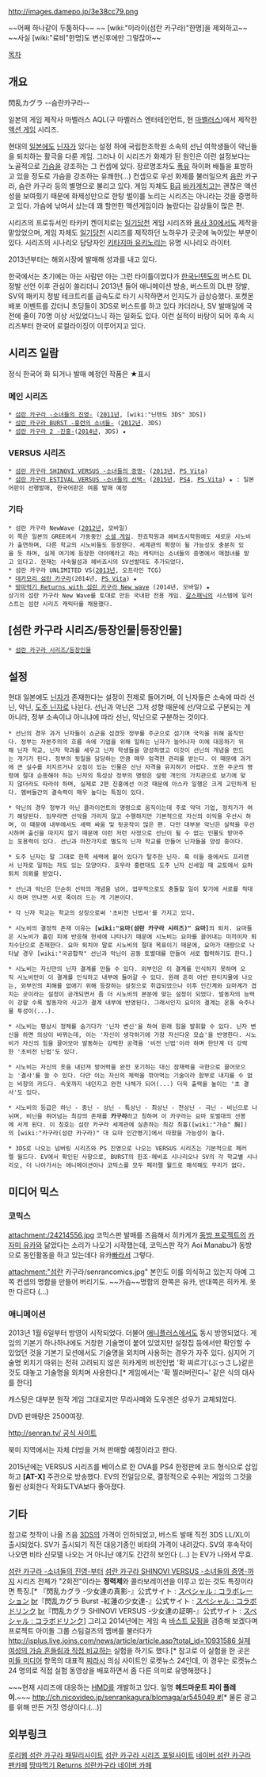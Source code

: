 http://images.damepo.jp/3e38cc79.png

~~어째 하나같이 두툼하다~~ ~~ [wiki:"미라이(섬란 카구라)"한명]을 제외하고~~ ~~사실 [wiki:"료비"한명]도 변신후에만 그렇잖아~~

[[목차]]
== 개요 ==
閃乱カグラ --슴란카구라--

일본의 게임 제작사 마벨러스 AQL(구 마벨러스 엔터테인먼트, 현 [[마벨러스(회사)|마벨러스]])에서 제작한 [[액션 게임]] 시리즈.

현대의 [[일본]]에도 [[닌자]]가 있다는 설정 하에 국립한조학원 소속의 선닌 여학생들이 악닌들을 퇴치하는 활극을 다룬 게임. 그러나 이 시리즈가 화제가 된 원인은 이런 설정보다는 노골적으로 [[가슴]]을 강조하는 그 컨셉에 있다. 장르명조차도 [[폭유]] 하이퍼 배틀을 표방하고 있을 정도로 가슴을 강조하는 유쾌한(…) 컨셉으로 우선 화제를 불러일으켜 [[음란]] 카구라, 슴란 카구라 등의 별명으로 불리고 있다. 게임 자체도 [[B급]] [[바카게]]치고는 괜찮은 액션성을 보여줬기 때문에 화제성만으로 한탕 벌이를 노리는 시리즈는 아니라는 것을 증명하고 있다. 가슴에 낚여서 샀는데 꽤 할만한 액션게임이라 놀랐다는 감상들이 많은 편.

시리즈의 프로듀서인 타카키 켄이치로는 [[일기당천]] 게임 시리즈와 [[용사 30]]에서도 제작을 맡았었으며, 게임 자체도 [[일기당천]] 시리즈를 제작하던 노하우가 곳곳에 녹아있는 부분이 있다. 시리즈의 시나리오 담당자인 [[키타지마 유키노리]]는 유명 시나리오 라이터.

2013년부터는 해외시장에 발매해 성과를 내고 있다.

한국에서는 초기에는 아는 사람만 아는 그런 타이틀이었다가 [[한국닌텐도]]의 버스트 DL정발 선언 이후 관심이 쏠리더니 2013년 들어 애니메이션 방송, 버스트의 DL판 정발, SV의 패키지 정발 테크트리를 급속도로 타기 시작하면서 인지도가 급상승했다. 포켓몬 배포 이벤트를 갔더니 초딩들이 3DS로 버스트를 하고 있다 카더라나, SV 발매일에 국전에 줄이 70명 이상 서있었다느니 하는 일화도 있다. 이런 실적이 바탕이 되어 후속 시리즈부터 한국어 로컬라이징이 이루어지고 있다.

== 시리즈 일람 ==
정식 한국어 화 되거나 발매 예정인 작품은 ★표시

=== 메인 시리즈 ===
 * [[섬란 카구라 -소녀들의 진영-]] ([[2011년]], [wiki:"닌텐도 3DS" 3DS])
 * [[섬란 카구라 BURST -홍련의 소녀들-]] ([[2012년]], 3DS)
 * [[섬란 카구라 2 -진홍-]]([[2014년]], 3DS) ★

=== VERSUS 시리즈 ===
 * [[섬란 카구라 SHINOVI VERSUS -소녀들의 증명-]] ([[2013년]], [[PS Vita]])
 * [[섬란 카구라 ESTIVAL VERSUS -소녀들의 선택-]] ([[2015년]], [[PS4]], [[PS Vita]]) ★ : 일본어판이 선행발매, 한국어판은 여름 발매 예정
=== 기타 ===
 * 섬란 카구라 NewWave ([[2012년]], 모바일)
 이 쪽은 일본의 GREE에서 가동중인 [[소셜 게임]]. 한죠학원과 헤비죠시학원에도 새로운 시노비가 출연하며, 다른 학교의 시노비들도 등장한다. 세계관의 확장이 될 가능성도 충분히 있을 듯 하며, 실제 여기에 등장한 아야메라고 하는 캐릭터는 소녀들의 증명에서 매점녀를 맡고 있다고. 현재는 사숙월섬과 헤비죠시의 SV선발대도 추가되었다.
 * 섬란 카구라 UNLIMITED VS([[2013년]], 오프라인 TCG)
 * [[데카모리 섬란 카구라]](2014년, [[PS Vita]]) ★
 * [[땅따먹기 Returns with 섬란 카구라 New wave]] (2014년, 모바일) ★
 상기의 섬란 카구라 New Wave를 토대로 만든 국내판 전용 게임. [[갈스패닉]]의 시스템에 일러스트는 섬란 시리즈 캐릭터를 채용했다. 

== [섬란 카구라 시리즈/등장인물|등장인물] ==
 * [[섬란 카구라 시리즈/등장인물]]

== 설정 ==
현대 일본에도 [[닌자]]가 존재한다는 설정이 전제로 들어가며, 이 닌자들은 소속에 따라 선닌, 악닌, [[도주 닌자]]로 나뉜다. 선닌과 악닌은 그저 성향 때문에 선/악으로 구분되는 게 아니라, 정부 소속이냐 아니냐에 따라 선닌, 악닌으로 구분하는 것이다.

 * 선닌의 경우 과거 닌자들이 쇼군을 섬겼듯 정부를 주군으로 섬기며 국익을 위해 움직인다. 정부는 자본주의의 흐름 속에 기업을 위해 일하는 닌자가 늘어나자 이에 대응하기 위해 닌자 학교, 닌자 학과를 세우고 닌자 학생들을 양성하였고 이것이 선닌의 개념을 만드는 개기가 된다. 정부의 뒷일을 담당하는 만큼 매우 엄격한 관리를 받는다. 이 때문에 과거에 큰 실수를 저지르거나 오점이 있는 인물은 선닌 자격을 유지하기 어렵다. 또한 주군의 명령에 절대 순종해야 하는 닌자의 특성상 정부의 명령은 설령 개인의 가치관으로 보기에 맞지 않더라도 따라야 하며, 실제로 2편 진홍에선 이것 때문에 아스카 일행은 크게 고민하게 된다. 멤버들간의 결속력이 매우 높다는 특징이 있다.

 * 악닌의 경우 정부가 아닌 클라이언트의 명령으로 움직이는데 주로 악덕 기업, 정치가가 여기 해당된다. 임무라면 선악을 가리지 않고 수행하지만 기본적으로 자신의 이익을 우선시 하며, 이 때문에 내부에서도 세력 싸움 및 뒷공작이 많은 편. 다만 대부분 악닌은 실력을 우선시하며 출신을 따지지 않기 때문에 이런 저런 사정으로 선닌이 될 수 없는 인물도 받아주는 포용력이 있다. 선닌과 마찬가지로 별도의 닌자 학교를 만들어 닌자들을 양성 중이다.

 * 도주 닌자는 말 그대로 한쪽 세력에 붙어 있다가 탈주한 닌자. 혹 이들 중에서도 프리랜서 닌자로 일하는 자도 있는 모양이다. 호무라 홍련대도 도주 닌자 신세일 때 교토에서 요마퇴치 의뢰를 받았다.

 * 선닌과 악닌은 단순히 선악의 개념을 넘어, 업무적으로도 충돌할 일이 잦기에 서로를 적대시 하며 만나면 서로 죽이려 드는 게 기본이다.

 * 각 닌자 학교는 학교의 상징으로써 '초비전 닌법서'를 가지고 있다.

 * 시노비의 결정적 존재 이유는 '''[wiki:"요마(섬란 카구라 시리즈)" 요마]'''의 퇴치. 요마들은 시노비가 흘린 피에 반응해 현세에 나타나기 때문에 시노비는 요마를 끌어내는 미끼이자 퇴치수단으로 존재한다. 요마 퇴치야 말로 시노비의 절대 목표이기 때문에, 요마가 대량으로 나타날 경우 [wiki:"국공합작" 선닌과 악닌이 공동 토벌대를 만들어 서로 협력하기도 한다.]

 * 시노비는 자신만의 닌자 결계를 만들 수 있다. 외부인은 이 결계를 인식하지 못하며 오직 시노비만이 이 결계를 인식하고 내부에 들어갈 수 있다. 원래 흔히 어반 판티지물에 나오는, 외부인의 피해를 없애기 위해 등장하는 설정으로 취급되었으나 이후 인간계와 요마계가 겹치는 곳이라는 설정이 공개되면서 좀 더 시노비의 본분에 맞는 설정이 되었다. 발동자의 능력이 강할 수록 발동자의 사고가 결계 내부에 반영된다. 그래서인지 요미의 결계는 온통 숙주나물 투성이(...).

 * 시노비는 평상시 정체를 숨기다가 '닌자 변신'을 하여 원래 힘을 발휘할 수 있다. 닌자 변신을 하면 의상이 바뀌는데, 이는 '자신이 생각하기에 가장 자신다운 모습'을 반영한다. 시노비가 자신의 힘을 끌어모아 발동하는 강력한 공격을 '비전 닌법'이라 하며 한단계 더 강력한 '초비전 닌법'도 있다.

 * 시노비는 자신의 옷을 내던져 방어력을 완전 포기하는 대신 잠재력을 극한으로 끌어모으는 '결사'를 쓸 수 있다. 다만 이는 자신의 체력을 깎아먹는 기술이라 함부로 내지를 수 없는 비장의 카드다. 속옷까지 내던지고 완전 나체가 되어(...) 더욱 출력을 높이는 '초 결사'도 있다.

 * 시노비의 등급은 하닌 - 중닌 - 상닌 - 특상닌 - 최상닌 - 천상닌 - 극닌 - 비닌으로 나뉘며, 비닌을 뛰어넘는 최강의 존재를 '''카구라'''라고 칭하며 이 카구라는 요마 토벌대의 선봉에 서게 된다. 이 칭호는 섬란 카구라 세계관에 실존하는 최강 최흉([wiki:"가슴" 胸])의 [wiki:"카구라(섬란 카구라)" 대 요마 인간병기]에서 따왔을 가능성이 높다. 

 * 3DS로 나오는 넘버링 시리즈와 PS 진영으로 나오는 VERSUS 시리즈는 기본적으로 페러렐 월드다. EV에서 확인된 사항으로, BURST의 한조-헤비죠 시나리오나 SV의 각 학교별 시나리오, 더 나아가서는 애니메이션이나 코믹스를 모두 페러렐 월드로 해석해도 무리가 없다.  

== 미디어 믹스 ==
=== 코믹스 ===
attachment:/24214556.jpg
코믹스판 발매를 즈음해서 히카게가 [[동방 프로젝트]]의 [[카자미 유카]]와 닮았다는 소리가 나오기 시작했는데, 코믹스판 작가 Aoi Manabu가 동방으로 동인활동을 하고 있는데다 유카[[빠]]라서 그렇다.

attachment:"섬란 카구라/senrancomics.jpg"
본인도 이를 의식하고 있는지 아예 그쪽 컨셉의 명함을 만들어 버리기도. ~~가슴~~명함의 한쪽은 유카, 반대쪽은 히카게. 옷만 다르다 (…)

=== 애니메이션 ===
2013년 1월 6일부터 방영이 시작되었다. 더불어 [[애니플러스]]에서도 동시 방영되었다.  게임의 기본기 하나하나에도 거창한 기술명이 붙어 있었지만 설정집 등에서만 확인할 수 있었던 것을 기본기 모션에서도 기술명을 외치며 사용하는 경우가 자주 있다. 심지어 기술명 외치기 따위는 전혀 고려되지 않은 히카게의 비전인법 '확 찌르기'(ぶっさし)같은 것도 대놓고 기술명을 외치며 사용한다.[* 게임에서는 '확 찔러버린다~' 같은 식의 대사를 한다]

캐스팅은 대부분 원작 게임 그대로지만 무라사메와 도우겐은 성우가 교체되었다. 

DVD 판매량은 2500여장. 

[[http://senran.tv/ 공식 사이트]]

북미 지역에서는 자체 더빙을 거쳐 판매할 예정이라고 한다.

2015년에는 VERSUS 시리즈를 베이스로 한 OVA를 PS4 한정판에 코드 형식으로 삽입하고 '''[AT-X]''' 주관으로 방송했다. EV의 전일담으로, 결정적으로 수위는 게임의 그것을 훨씬 상회한다 작화도TVA보다 좋아졌다.

== 기타 ==
참고로 첫작이 나올 즈음 [[3DS]]의 가격이 인하되었고, 버스트 발매 직전 3DS LL/XL이 출시되었다. SV가 출시되기 직전 대응기종인 비타의 가격이 내려갔다. SV의 후속작이 나오면 비타 신모델 나오는 거 아니냔 얘기도 간간히 보인다 (…) 는 EV가 나와서 무효.

[[섬란 카구라 -소녀들의 진영-]]부터 [[섬란 카구라 SHINOVI VERSUS -소녀들의 증명-]]까지 시리즈 전체가 "2회전"이라는 '''정력제'''와 콜라보레이션을 이루고 있는 것도 특징이라면 특징.[* 『閃乱カグラ -少女達の真影-』公式サイト : [http://www.maql.co.jp/special/game/3ds/kagura/special/special_05.html スペシャル : コラボレーション] [[br]]『閃乱カグラ Burst -紅蓮の少女達-』公式サイト : [http://www.maql.co.jp/special/game/3ds/kaguraBurst/special/special_08.html スペシャル : コラボドリンク] [[br]]『閃乱カグラ SHINOVI VERSUS -少女達の証明-』公式サイト : [http://www.maql.co.jp/special/game/vita/kaguraversus/special/akahige.html スペシャル : コラボドリンク]] 그리고 2014년에는 게임 속 [[바스트 모핑]]을 검증해 보겠다며 프로젝트 아이돌 그룹 스팀걸즈의 멤버를 불러다가 [[http://isplus.live.joins.com/news/article/article.asp?total_id=10931586 실제 여성의 가슴 흔들림과 직접 비교]]하는 실험을 하기도 했다.[* 참고로 이 실험을 한 곳은 [[미들 미디어]] 항목의 대표적 [[찌라시]] 의심 사이트인 로켓뉴스 24인데, 이 경우는 로켓뉴스 24 명의로 직접 실험 동영상을 배포하면서 좀 다른 의미로 유명해졌다.]

~~~현재 시리즈에 대응하는 [[HMD]]를 개발하고 있다. 일명 '''헤드마운트 파이 플레이'''.~~~  [[http://ch.nicovideo.jp/senrankagura/blomaga/ar545049 #]][* 물론 광고를 위해 만든 거짓 영상이다.(...)]

== 외부링크 ==
[http://ruliweb.daum.net/family/2891/index.daum 루리웹 섬란 카구라 패밀리사이트]
[http://senrankagura.maql.co.jp/ 섬란 카구라 시리즈 포털사이트]
[http://cafe.naver.com/senrankagura 네이버 섬란 카구라 팬카페]
[http://cafe.naver.com/ddmksk 땅따먹기 Returns 섬란카구라 네이버 카페]
